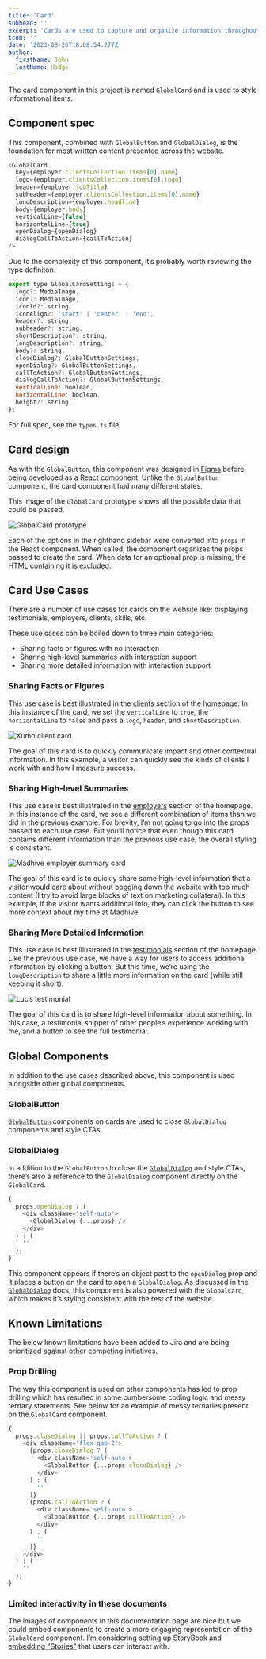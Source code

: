 ```yaml
---
title: 'Card'
subhead: ''
excerpt: 'Cards are used to capture and organize information throughout the website and in dialogs.'
icon: ''
date: '2023-08-26T18:08:54.277Z'
author:
  firstName: John
  lastName: Hodge
---
```



The card component in this project is named `GlobalCard` and is used to style informational items.

## Component spec

This component, combined with `GlobalButton` and `GlobalDialog`, is the foundation for most written content presented across the website.

```javascript
<GlobalCard
  key={employer.clientsCollection.items[0].name}
  logo={employer.clientsCollection.items[0].logo}
  header={employer.jobTitle}
  subheader={employer.clientsCollection.items[0].name}
  longDescription={employer.headline}
  body={employer.body}
  verticalLine={false}
  horizontalLine={true}
  openDialog={openDialog}
  dialogCallToAction={callToAction}
/>
```

Due to the complexity of this component, it’s probably worth reviewing the type definiton.

```javascript
export type GlobalCardSettings = {
  logo?: MediaImage,
  icon?: MediaImage,
  iconId?: string,
  iconAlign?: 'start' | 'center' | 'end',
  header?: string,
  subheader?: string,
  shortDescription?: string,
  longDescription?: string,
  body?: string,
  closeDialog?: GlobalButtonSettings,
  openDialog?: GlobalButtonSettings,
  callToAction?: GlobalButtonSettings,
  dialogCallToAction?: GlobalButtonSettings,
  verticalLine: boolean,
  horizontalLine: boolean,
  height?: string,
};
```

For full spec, see the `types.ts` file.

## Card design

As with the `GlobalButton`, this component was designed in [Figma](https://figma.com) before being developed as a React component. Unlike the `GlobalButton` component, the card component had many different states.

This image of the `GlobalCard` prototype shows all the possible data that could be passed.

![GlobalCard prototype](/img/globalcard_component.png)

Each of the options in the righthand sidebar were converted into `props` in the React component. When called, the component organizes the props passed to create the card. When data for an optional prop is missing, the HTML containing it is excluded.

<GlobalCallout
  message='One of the goals of the `GlobalCard` was to establish consistent design across the website by allowing different kinds of data to be presented to users with the same component.'
  type='note'
/>

## Card Use Cases

There are a number of use cases for cards on the website like: displaying testimonials, employers, clients, skills, etc.

These use cases can be boiled down to three main categories:

- Sharing facts or figures with no interaction
- Sharing high-level summaries with interaction support
- Sharing more detailed information with interaction support

### Sharing Facts or Figures

This use case is best illustrated in the [clients](/#clients) section of the homepage. In this instance of the card, we set the `verticalLine` to `true`, the `horizontalLine` to `false` and pass a `logo`, `header`, and `shortDescription`.

![Xumo client card](/img/clients.svg)

The goal of this card is to quickly communicate impact and other contextual information. In this example, a visitor can quickly see the kinds of clients I work with and how I measure success.

### Sharing High-level Summaries

This use case is best illustrated in the [employers](/#employers) section of the homepage. In this instance of the card, we see a different combination of items than we did in the previous example. For brevity, I’m not going to go into the props passed to each use case. But you’ll notice that even though this card contains different information than the previous use case, the overall styling is consistent.

![Madhive employer summary card](/img/high-level_summary.svg)

The goal of this card is to quickly share some high-level information that a visitor would care about without bogging down the website with too much content (I try to avoid large blocks of text on marketing collateral). In this example, if the visitor wants additional info, they can click the button to see more context about my time at Madhive.

### Sharing More Detailed Information

This use case is best illustrated in the [testimonials](/#testimonials) section of the homepage. Like the previous use case, we have a way for users to access additional information by clicking a button. But this time, we’re using the `longDescription` to share a little more information on the card (while still keeping it short).

![Luc’s testimonial](/img/card_luc.svg)

The goal of this card is to share high-level information about something. In this case, a testimonial snippet of other people’s experience working with me, and a button to see the full testimonial.

## Global Components

In addition to the use cases described above, this component is used alongside other global components.

### GlobalButton

[`GlobalButton`](button) components on cards are used to close `GlobalDialog` components and style CTAs.

### GlobalDialog

In addition to the `GlobalButton` to close the [`GlobalDialog`](dialog) and style CTAs, there’s also a reference to the `GlobalDialog` component directly on the `GlobalCard`.

```javascript
{
  props.openDialog ? (
    <div className='self-auto'>
      <GlobalDialog {...props} />
    </div>
  ) : (
    ''
  );
}
```

This component appears if there’s an object past to the `openDialog` prop and it places a button on the card to open a `GlobalDialog`. As discussed in the [`GlobalDialog`](dialog#globalcard) docs, this component is also powered with the `GlobalCard`, which makes it’s styling consistent with the rest of the website.

## Known Limitations

The below known limitations have been added to Jira and are being prioritized against other competing initiatives.

### Prop Drilling

The way this component is used on other components has led to prop drilling which has resulted in some cumbersome coding logic and messy ternary statements. See below for an example of messy ternaries present on the `GlobalCard` component.

```javascript
{
  props.closeDialog || props.callToAction ? (
    <div className='flex gap-2'>
      {props.closeDialog ? (
        <div className='self-auto'>
          <GlobalButton {...props.closeDialog} />
        </div>
      ) : (
        ''
      )}
      {props.callToAction ? (
        <div className='self-auto'>
          <GlobalButton {...props.callToAction} />
        </div>
      ) : (
        ''
      )}
    </div>
  ) : (
    ''
  );
}
```

### Limited interactivity in these documents

The images of components in this documentation page are nice but we could embed components to create a more engaging representation of the `GlobalCard` component. I’m considering setting up StoryBook and [embedding "Stories"](https://storybook.js.org/docs/react/sharing/embed) that users can interact with.
